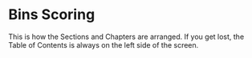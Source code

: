 # Bins Scoring {#binsscore705}

This is how the Sections and Chapters are arranged. If you get lost, the Table of Contents is always on the left side of the screen.  

